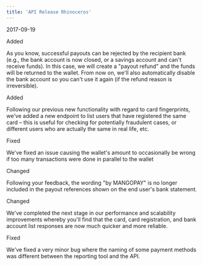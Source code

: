 ```yaml
---  
title: 'API Release Rhinoceros'  
---  
```

<span class="date">2017-09-19</span>  
  
  
<div class="pill pill-green">Added</div>  
  

As you know, successful payouts can be rejected by the recipient bank (e.g., the bank account is now closed, or a savings account and can't receive funds). In this case, we will create a "payout refund" and the funds will be returned to the wallet. From now on, we'll also automatically disable the bank account so you can't use it again (if the refund reason is irreversible).  
<div class="pill pill-green">Added</div>  
  

Following our previous new functionality with regard to card fingerprints, we've added a new endpoint to list users that have registered the same card – this is useful for checking for potentially fraudulent cases, or different users who are actually the same in real life, etc.  
<div class="pill pill-orange">Fixed</div>  
  

We've fixed an issue causing the wallet's amount to occasionally be wrong if too many transactions were done in parallel to the wallet  
<div class="pill pill-blue">Changed</div>
  

Following your feedback, the wording "by MANGOPAY" is no longer included in the payout references shown on the end user's bank statement.  
<div class="pill pill-blue">Changed</div>
  

We've completed the next stage in our performance and scalability improvements whereby you'll find that the card, card registration, and bank account list responses are now much quicker and more reliable.  
<div class="pill pill-orange">Fixed</div>  
  

We've fixed a very minor bug where the naming of some payment methods was different between the reporting tool and the API.